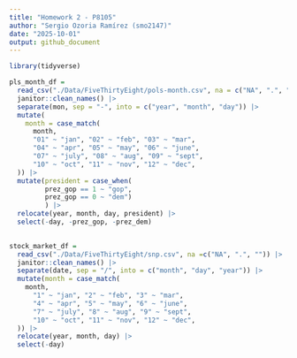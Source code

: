 ```yaml
---
title: "Homework 2 - P8105"
author: "Sergio Ozoria Ramírez (smo2147)"
date: "2025-10-01"
output: github_document
---
```


```r
library(tidyverse)
```


```r
pls_month_df =
  read_csv("./Data/FiveThirtyEight/pols-month.csv", na = c("NA", ".", "")) |> 
  janitor::clean_names() |> 
  separate(mon, sep = "-", into = c("year", "month", "day")) |> 
  mutate(
    month = case_match(
      month,
      "01" ~ "jan", "02" ~ "feb", "03" ~ "mar",
      "04" ~ "apr", "05" ~ "may", "06" ~ "june",
      "07" ~ "july", "08" ~ "aug", "09" ~ "sept",
      "10" ~ "oct", "11" ~ "nov", "12" ~ "dec",
  )) |> 
  mutate(president = case_when(
         prez_gop == 1 ~ "gop",
         prez_gop == 0 ~ "dem")
         ) |> 
  relocate(year, month, day, president) |> 
  select(-day, -prez_gop, -prez_dem)
  
```



```r
stock_market_df =
  read_csv("./Data/FiveThirtyEight/snp.csv", na =c("NA", ".", "")) |> 
  janitor::clean_names() |> 
  separate(date, sep = "/", into = c("month", "day", "year")) |> 
  mutate(month = case_match(
    month,
      "1" ~ "jan", "2" ~ "feb", "3" ~ "mar",
      "4" ~ "apr", "5" ~ "may", "6" ~ "june",
      "7" ~ "july", "8" ~ "aug", "9" ~ "sept",
      "10" ~ "oct", "11" ~ "nov", "12" ~ "dec",
  )) |> 
  relocate(year, month, day) |> 
  select(-day) 
  
```


